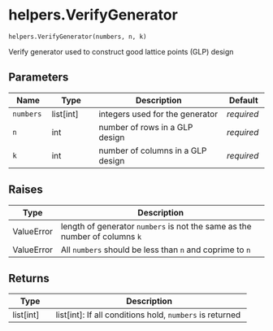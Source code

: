 # helpers.VerifyGenerator { #pyLHD.helpers.VerifyGenerator }

`helpers.VerifyGenerator(numbers, n, k)`

Verify generator used to construct good lattice points (GLP) design

## Parameters

| Name      | Type        | Description                       | Default    |
|-----------|-------------|-----------------------------------|------------|
| `numbers` | list\[int\] | integers used for the generator   | _required_ |
| `n`       | int         | number of rows in a GLP design    | _required_ |
| `k`       | int         | number of columns in a GLP design | _required_ |

## Raises

| Type       | Description                                                                |
|------------|----------------------------------------------------------------------------|
| ValueError | length of generator `numbers` is not the same as the number of columns `k` |
| ValueError | All `numbers` should be less than `n` and coprime to `n`                   |

## Returns

| Type        | Description                                              |
|-------------|----------------------------------------------------------|
| list\[int\] | list[int]: If all conditions hold, `numbers` is returned |